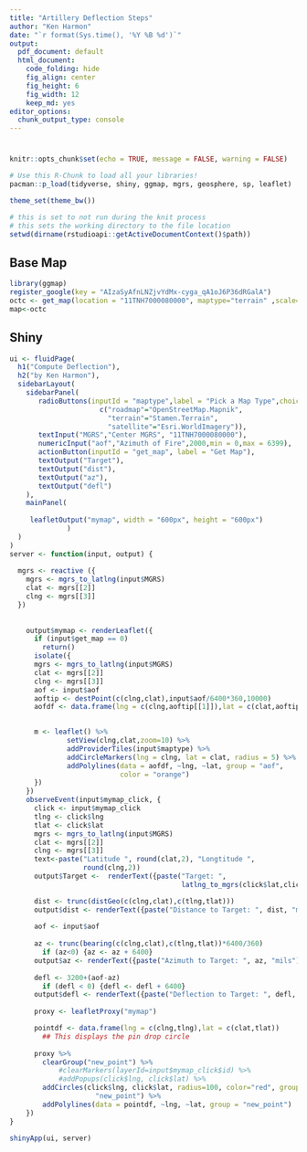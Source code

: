 ```yaml
---
title: "Artillery Deflection Steps"
author: "Ken Harmon"
date: "`r format(Sys.time(), '%Y %B %d')`"
output:
  pdf_document: default
  html_document:
    code_folding: hide
    fig_align: center
    fig_height: 6
    fig_width: 12
    keep_md: yes
editor_options:
  chunk_output_type: console
---
```


# {.tabset .tabset-fade}

```r
knitr::opts_chunk$set(echo = TRUE, message = FALSE, warning = FALSE)
```

```r
# Use this R-Chunk to load all your libraries!
pacman::p_load(tidyverse, shiny, ggmap, mgrs, geosphere, sp, leaflet)

theme_set(theme_bw())
```

```r
# this is set to not run during the knit process
# this sets the working directory to the file location
setwd(dirname(rstudioapi::getActiveDocumentContext()$path))
```

## Base Map

```r
library(ggmap)
register_google(key = "AIzaSyAfnLNZjvYdMx-cyga_qA1oJ6P36dRGalA") 
octc <- get_map(location = "11TNH7000080000", maptype="terrain" ,scale=4, zoom =10)
map<-octc
```


## Shiny

```r

ui <- fluidPage(
  h1("Compute Deflection"),
  h2("by Ken Harmon"),
  sidebarLayout(
    sidebarPanel(
       radioButtons(inputId = "maptype",label = "Pick a Map Type",choices = 
                      c("roadmap"="OpenStreetMap.Mapnik",
                        "terrain"="Stamen.Terrain",
                        "satellite"="Esri.WorldImagery")),
       textInput("MGRS","Center MGRS", "11TNH7000080000"),
       numericInput("aof","Azimuth of Fire",2000,min = 0,max = 6399),
       actionButton(inputId = "get_map", label = "Get Map"),
       textOutput("Target"),
       textOutput("dist"),
       textOutput("az"),
       textOutput("defl")
    ),
    mainPanel(
     
     leafletOutput("mymap", width = "600px", height = "600px")
              )
  )
)
server <- function(input, output) {
  
  mgrs <- reactive ({
    mgrs <- mgrs_to_latlng(input$MGRS)
    clat <- mgrs[[2]]
    clng <- mgrs[[3]]
  })
  
  
    output$mymap <- renderLeaflet({
      if (input$get_map == 0) 
        return()
      isolate({
      mgrs <- mgrs_to_latlng(input$MGRS)
      clat <- mgrs[[2]]
      clng <- mgrs[[3]]
      aof <- input$aof
      aoftip <- destPoint(c(clng,clat),input$aof/6400*360,10000)
      aofdf <- data.frame(lng = c(clng,aoftip[[1]]),lat = c(clat,aoftip[[2]]))

      
      m <- leaflet() %>% 
              setView(clng,clat,zoom=10) %>%
              addProviderTiles(input$maptype) %>%
              addCircleMarkers(lng = clng, lat = clat, radius = 5) %>%
              addPolylines(data = aofdf, ~lng, ~lat, group = "aof", 
                           color = "orange")
      })
    })
    observeEvent(input$mymap_click, {
      click <- input$mymap_click
      tlng <- click$lng
      tlat <- click$lat
      mgrs <- mgrs_to_latlng(input$MGRS)
      clat <- mgrs[[2]]
      clng <- mgrs[[3]]
      text<-paste("Latitude ", round(clat,2), "Longtitude ",
                  round(clng,2))
      output$Target <-  renderText({paste("Target: ", 
                                          latlng_to_mgrs(click$lat,click$lng))})

      dist <- trunc(distGeo(c(clng,clat),c(tlng,tlat)))
      output$dist <- renderText({paste("Distance to Target: ", dist, "m")})
    
      aof <- input$aof
      
      az <- trunc(bearing(c(clng,clat),c(tlng,tlat))*6400/360)
        if (az<0) {az <- az + 6400}
      output$az <- renderText({paste("Azimuth to Target: ", az, "mils")})
    
      defl <- 3200+(aof-az)
        if (defl < 0) {defl <- defl + 6400}
      output$defl <- renderText({paste("Deflection to Target: ", defl, "mils")})
      
      proxy <- leafletProxy("mymap")

      pointdf <- data.frame(lng = c(clng,tlng),lat = c(clat,tlat))
        ## This displays the pin drop circle
      
      proxy %>% 
        clearGroup("new_point") %>%
            #clearMarkers(layerId=input$mymap_click$id) %>%
            #addPopups(click$lng, click$lat) %>%
        addCircles(click$lng, click$lat, radius=100, color="red", group = 
                     "new_point") %>%
        addPolylines(data = pointdf, ~lng, ~lat, group = "new_point")
    })
}

shinyApp(ui, server)
```
